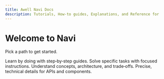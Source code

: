 ```yaml
---
title: Awell Navi Docs
description: Tutorials, How‑to guides, Explanations, and Reference for Navi.
---
```


# Welcome to Navi

Pick a path to get started.

<Columns cols={2}>
  <Card title="Tutorials" href="/tutorials/quickstart" icon="play">
    Learn by doing with step‑by‑step guides.
  </Card>
  <Card title="How‑to guides" href="/how-to/install-navi-js" icon="wrench">
    Solve specific tasks with focused instructions.
  </Card>
  <Card
    title="Explanation"
    href="/explanations/architecture-overview"
    icon="lightbulb"
  >
    Understand concepts, architecture, and trade‑offs.
  </Card>
  <Card title="Reference" href="/reference/navi-dot-js" icon="book">
    Precise, technical details for APIs and components.
  </Card>
</Columns>

